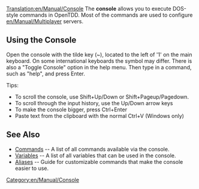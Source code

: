 [[Translation:en/Manual/Console]]
The '''console''' allows you to execute DOS-style commands in OpenTDD.  Most of the commands are used to configure [[en/Manual/Multiplayer]] servers.


==Using the Console==
Open the console with the tilde key (~), located to the left of '1' on the main keyboard. On some international keyboards the symbol may differ.  There is also a "Toggle Console" option in the help menu. Then type in a command, such as "help", and press Enter.  

Tips:
* To scroll the console, use Shift+Up/Down or Shift+Pageup/Pagedown.
* To scroll through the input history, use the Up/Down arrow keys
* To make the console bigger, press Ctrl+Enter
* Paste text from the clipboard with the normal Ctrl+V (Windows only)

==See Also==
* [[en/Manual/Console Commands|Commands]] -- A list of all commands available via the console.
* [[en/Archive/Manual/Settings/Console Variables|Variables]] -- A list of all variables that can be used in the console.
* [[en/Manual/Console Aliases|Aliases]] -- Guide for customizable commands that make the console easier to use.

[[Category:en/Manual/Console]]